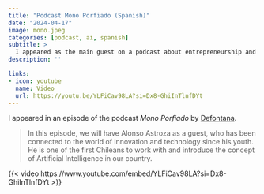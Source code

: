 ```yaml
---
title: "Podcast Mono Porfiado (Spanish)"
date: "2024-04-17"
image: mono.jpeg
categories: [podcast, ai, spanish]
subtitle: >
  I appeared as the main guest on a podcast about entrepreneurship and technology.
description: ''

links:
- icon: youtube
  name: Video
  url: https://youtu.be/YLFiCav98LA?si=Dx8-GhiInTlnfDYt
---
```


I appeared in an episode of the podcast *Mono Porfiado* by [Defontana](https://www.defontana.com/).

> In this episode, we will have Alonso Astroza as a guest, who has been connected to the world of innovation and technology since his youth. He is one of the first Chileans to work with and introduce the concept of Artificial Intelligence in our country.


{{< video https://www.youtube.com/embed/YLFiCav98LA?si=Dx8-GhiInTlnfDYt >}}
